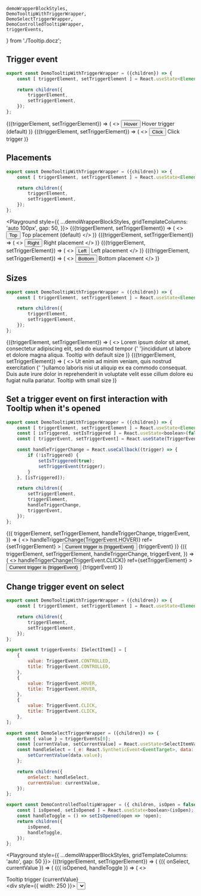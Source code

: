    demoWrapperBlockStyles,
    DemoTooltipWithTriggerWrapper,
    DemoSelectTriggerWrapper,
    DemoControlledTooltipWrapper,
    triggerEvents,
} from './Tooltip.docz';

## Trigger event

```javascript
export const DemoTooltipWithTriggerWrapper = ({children}) => {
    const [ triggerElement, setTriggerElement ] = React.useState<Element | null>(null);

    return children({
        triggerElement,
        setTriggerElement,
    });
};
```

<Playground style={demoWrapperBlockStyles}>
    <DemoTooltipWithTriggerWrapper>
        {({triggerElement, setTriggerElement}) => (
            <>
                <span ref={setTriggerElement}>
                    <Button fullWidth>Hover</Button>
                </span>
                <Tooltip
                    triggerElement={triggerElement}
                >
                    Hover trigger (default)
                </Tooltip>
            </>
        )}
    </DemoTooltipWithTriggerWrapper>
    <DemoTooltipWithTriggerWrapper>
        {({triggerElement, setTriggerElement}) => (
            <>
                <span ref={setTriggerElement}>
                    <Button fullWidth>Click</Button>
                </span>
                <Tooltip
                    triggerEvent="click"
                    triggerElement={triggerElement}
                >
                    Click trigger
                </Tooltip>
            </>
        )}
    </DemoTooltipWithTriggerWrapper>
</Playground>

## Placements

```javascript
export const DemoTooltipWithTriggerWrapper = ({children}) => {
    const [ triggerElement, setTriggerElement ] = React.useState<Element | null>(null);

    return children({
        triggerElement,
        setTriggerElement,
    });
};
```

<Playground style={{
    ...demoWrapperBlockStyles,
    gridTemplateColumns: 'auto 100px',
    gap: 50,
}}>
    <DemoTooltipWithTriggerWrapper>
        {({triggerElement, setTriggerElement}) => (
            <>
                <span ref={setTriggerElement}>
                    <Button fullWidth>
                        Top
                    </Button>
                </span>
                <Tooltip
                    triggerElement={triggerElement}
                >
                    Top placement (default)
                </Tooltip>
            </>
        )}
    </DemoTooltipWithTriggerWrapper>
    <DemoTooltipWithTriggerWrapper>
        {({triggerElement, setTriggerElement}) => (
            <>
                <span ref={setTriggerElement}>
                    <Button fullWidth>
                        Right
                    </Button>
                </span>
                <Tooltip
                    placement="right"
                    triggerElement={triggerElement}
                >
                    Right placement
                </Tooltip>
            </>
        )}
    </DemoTooltipWithTriggerWrapper>
    <DemoTooltipWithTriggerWrapper>
        {({triggerElement, setTriggerElement}) => (
            <>
                <span ref={setTriggerElement}>
                    <Button fullWidth>
                        Left
                    </Button>
                </span>
                <Tooltip
                    placement="left"
                    triggerElement={triggerElement}
                >
                    Left placement
                </Tooltip>
            </>
        )}
    </DemoTooltipWithTriggerWrapper>
    <DemoTooltipWithTriggerWrapper>
        {({triggerElement, setTriggerElement}) => (
            <>
                <span ref={setTriggerElement}>
                    <Button fullWidth>
                        Bottom
                    </Button>
                </span>
                <Tooltip
                    placement="bottom"
                    triggerElement={triggerElement}
                >
                    Bottom placement
                </Tooltip>
            </>
        )}
    </DemoTooltipWithTriggerWrapper>
</Playground>

## Sizes

```javascript
export const DemoTooltipWithTriggerWrapper = ({children}) => {
    const [ triggerElement, setTriggerElement ] = React.useState<Element | null>(null);

    return children({
        triggerElement,
        setTriggerElement,
    });
};
```

<Playground style={demoWrapperBlockStyles}>
    <DemoTooltipWithTriggerWrapper>
        {({triggerElement, setTriggerElement}) => (
            <>
                <Paragraph hasMargin={false}>
                    Lorem ipsum dolor sit amet, consectetur adipiscing elit,
                    sed do eiusmod
                    <span ref={setTriggerElement}>
                        <TextLink>tempor</TextLink>
                    </span>
                    {' '}incididunt ut labore et dolore magna aliqua.
                </Paragraph>
                <Tooltip triggerElement={triggerElement}>
                    <Paragraph hasMargin={false}>
                        Tooltip with default size
                    </Paragraph>
                </Tooltip>
            </>
        )}
    </DemoTooltipWithTriggerWrapper>
    <DemoTooltipWithTriggerWrapper>
        {({triggerElement, setTriggerElement}) => (
            <>
                <Paragraph hasMargin={false}>
                    Ut enim ad minim veniam, quis nostrud
                    <span ref={setTriggerElement}>
                        <TextLink>exercitation</TextLink>
                    </span>
                    {' '}ullamco laboris nisi ut aliquip ex ea commodo consequat.
                    Duis aute irure dolor in reprehenderit in voluptate velit esse
                    cillum dolore eu fugiat nulla pariatur.
                </Paragraph>
                <Tooltip size="small" triggerElement={triggerElement}>
                    <Paragraph hasMargin={false}>
                        Tooltip with small size
                    </Paragraph>
                </Tooltip>
            </>
        )}
    </DemoTooltipWithTriggerWrapper>
</Playground>

## Set a trigger event on first interaction with Tooltip when it's opened

```javascript
export const DemoTooltipWithTriggerWrapper = ({children}) => {
    const [ triggerElement, setTriggerElement ] = React.useState<Element | null>(null);
    const [ isTriggered, setIsTriggered ] = React.useState<boolean>(false);
    const [ triggerEvent, setTriggerEvent] = React.useState(TriggerEvent.CONTROLLED);

    const handleTriggerChange = React.useCallback((trigger) => {
        if (!isTriggered) {
            setIsTriggered(true);
            setTriggerEvent(trigger);
        }
    }, [isTriggered]);

    return children({
        setTriggerElement,
        triggerElement,
        handleTriggerChange,
        triggerEvent,
    });
};
```

<Playground style={demoWrapperBlockStyles}>
    <DemoTooltipWithTriggerWrapper>
        {({
            triggerElement,
            setTriggerElement,
            handleTriggerChange,
            triggerEvent,
        }) => (
            <>
                <span
                    onMouseEnter={() => handleTriggerChange(TriggerEvent.HOVER)}
                    ref={setTriggerElement}
                    >
                    <Button fullWidth>Current trigger is {triggerEvent}</Button>
                </span>
                <Tooltip
                    isOpened={true}
                    triggerEvent={triggerEvent}
                    triggerElement={triggerElement}
                >
                    {triggerEvent}
                </Tooltip>
            </>
        )}
    </DemoTooltipWithTriggerWrapper>
    <DemoTooltipWithTriggerWrapper>
        {({
            triggerElement,
            setTriggerElement,
            handleTriggerChange,
            triggerEvent,
        }) => (
            <>
                <span
                    onMouseEnter={() => handleTriggerChange(TriggerEvent.CLICK)}
                    ref={setTriggerElement}
                    >
                    <Button fullWidth>Current trigger is {triggerEvent}</Button>
                </span>
                <Tooltip
                    isOpened={true}
                    triggerEvent={triggerEvent}
                    triggerElement={triggerElement}
                >
                    {triggerEvent}
                </Tooltip>
            </>
        )}
    </DemoTooltipWithTriggerWrapper>
</Playground>

## Change trigger event on select

```javascript
export const DemoTooltipWithTriggerWrapper = ({children}) => {
    const [ triggerElement, setTriggerElement ] = React.useState<Element | null>(null);

    return children({
        triggerElement,
        setTriggerElement,
    });
};

export const triggerEvents: ISelectItem[] = [
    {
        value: TriggerEvent.CONTROLLED,
        title: TriggerEvent.CONTROLLED,
    },
    {
        value: TriggerEvent.HOVER,
        title: TriggerEvent.HOVER,
    },
    {
        value: TriggerEvent.CLICK,
        title: TriggerEvent.CLICK,
    },
];

export const DemoSelectTriggerWrapper = ({children}) => {
    const { value } = triggerEvents[0];
    const [currentValue, setCurrentValue] = React.useState<SelectItemValueType>(value);
    const handleSelect = (_e: React.SyntheticEvent<EventTarget>, data: ISelectItem) => {
        setCurrentValue(data.value);
    };

    return children({
        onSelect: handleSelect,
        currentValue: currentValue,
    });
};

export const DemoControlledTooltipWrapper = ({ children, isOpen = false }) => {
    const [ isOpened, setIsOpened ] = React.useState<boolean>(isOpen);
    const handleToggle = () => setIsOpened(open => !open);
    return children({
        isOpened,
        handleToggle,
    });
};
```

<Playground style={{
    ...demoWrapperBlockStyles,
    gridTemplateColumns: 'auto',
    gap: 50
}}>
    <DemoTooltipWithTriggerWrapper>
        {({triggerElement, setTriggerElement}) => (
        <DemoSelectTriggerWrapper>
            {({ onSelect, currentValue }) => (
                <DemoControlledTooltipWrapper isOpen={true}>
                    {({
                        isOpened,
                        handleToggle
                    }) => (
                        <>
                            <div>
                                <span ref={setTriggerElement}>
                                    <TextLink>Tooltip trigger</TextLink>
                                </span>
                                <Tooltip
                                    isOpened={isOpened}
                                    triggerEvent={currentValue}
                                    triggerElement={triggerElement}
                                >
                                    {currentValue}
                                </Tooltip>
                            </div>
                            <div style={{ width: 250 }}>
                                <Select
                                    label="Change trigger"
                                    onSelect={onSelect}
                                    placeholder="Choose trigger"
                                    items={triggerEvents}
                                    currentValue={currentValue}
                                />
                            </div>
                            <Button
                                fullWidth
                                onClick={handleToggle}
                                disabled={currentValue !== TriggerEvent.CONTROLLED}
                            >
                                Toggle Tooltip
                            </Button>
                        </>
                    )}
                </DemoControlledTooltipWrapper>
            )}
        </DemoSelectTriggerWrapper>
    )}
    </DemoTooltipWithTriggerWrapper>
</Playground>

## Controlled from outside

```javascript
export const DemoTooltipWithTriggerWrapper = ({children}) => {
    const [ triggerElement, setTriggerElement ] = React.useState<Element | null>(null);

    return children({
        triggerElement,
        setTriggerElement,
    });
};

export const DemoControlledTooltipWrapper = ({ children, isOpen = false }) => {
    const [ isOpened, setIsOpened ] = React.useState<boolean>(isOpen);
    const handleOpen = () => setIsOpened(true);
    const handleClose = () => setIsOpened(false);
    return children({
        isOpened,
        handleOpen,
        handleClose,
    });
};
```

<Playground style={{
    ...demoWrapperBlockStyles,
    gridTemplateColumns: 'auto',
    gap: 50
}}>
        <DemoTooltipWithTriggerWrapper>
            {({triggerElement, setTriggerElement}) => (
                <DemoControlledTooltipWrapper>
                    {({ isOpened, handleOpen, handleClose}) => (
                        <>
                            <span
                                ref={setTriggerElement}
                                style={{
                                    width: 250,
                                }}
                                >
                                <TextField
                                    placeholder="Focus on me, i show you Tooltip"
                                    onFocus={handleOpen}
                                    onBlur={handleClose}
                                />
                            </span>
                            <Tooltip
                                isOpened={isOpened}
                                triggerEvent="controlled"
                                triggerElement={triggerElement}
                            >
                                <Paragraph hasMargin={false}>
                                    Please be careful when filling out the forms.
                                </Paragraph>
                            </Tooltip>
                        </>
                    )}
                </DemoControlledTooltipWrapper>
            )}
        </DemoTooltipWithTriggerWrapper>
</Playground>

## Controlled from outside, with default Tooltip trigger event handlers

```javascript
export const DemoTooltipWithTriggerWrapper = ({children}) => {
    const [ triggerElement, setTriggerElement ] = React.useState<Element | null>(null);

    return children({
        triggerElement,
        setTriggerElement,
    });
};

export const DemoControlledTooltipWrapper = ({ children, isOpen = false }) => {
    const [ isOpened, setIsOpened ] = React.useState<boolean>(isOpen);
    const handleOpen = () => setIsOpened(true);
    const handleClose = () => setIsOpened(false);
    return children({
        isOpened,
        handleOpen,
        handleClose,
    });
};
```

<Playground style={demoWrapperBlockStyles}>
    <DemoTooltipWithTriggerWrapper>
        {({triggerElement, setTriggerElement}) => (
            <>
                <span ref={setTriggerElement}>
                    <Button fullWidth>Hover</Button>
                </span>
                <DemoControlledTooltipWrapper>
                    {({ isOpened, handleOpen, handleClose}) => (
                        <Tooltip
                            onOpen={handleOpen}
                            onClose={handleClose}
                            isOpened={isOpened}
                            triggerElement={triggerElement}
                        >
                            <Paragraph>
                                Please be careful when filling out the forms.
                            </Paragraph>
                            <Button onClick={handleClose}>Close</Button>
                        </Tooltip>
                    )}
                </DemoControlledTooltipWrapper>
            </>
        )}
    </DemoTooltipWithTriggerWrapper>
    <DemoTooltipWithTriggerWrapper>
        {({triggerElement, setTriggerElement}) => (
            <>
                <span ref={setTriggerElement}>
                    <Button fullWidth>Click</Button>
                </span>
                <DemoControlledTooltipWrapper>
                    {({ isOpened, handleOpen, handleClose}) => (
                        <Tooltip
                            onOpen={handleOpen}
                            onClose={handleClose}
                            isOpened={isOpened}
                            triggerEvent="click"
                            triggerElement={triggerElement}
                        >
                            <Paragraph>
                                Please be careful when filling out the forms.
                            </Paragraph>
                            <Button onClick={handleClose}>Close</Button>
                        </Tooltip>
                    )}
                </DemoControlledTooltipWrapper>
            </>
        )}
    </DemoTooltipWithTriggerWrapper>
</Playground>
